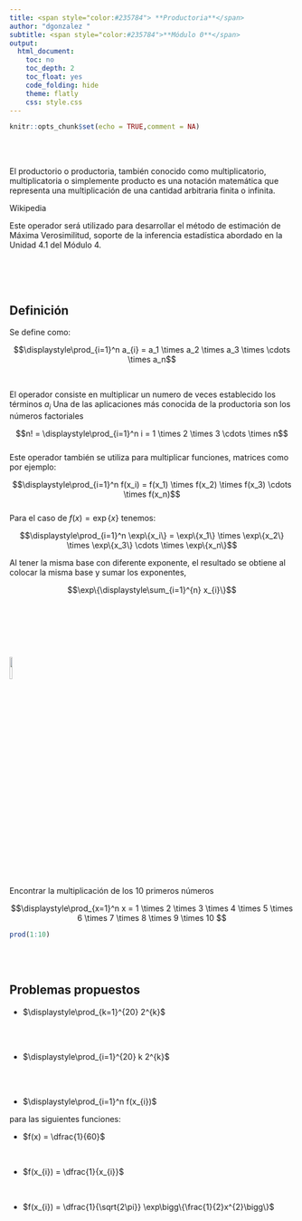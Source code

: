 ```yaml
---
title: <span style="color:#235784"> **Productoria**</span>  
author: "dgonzalez "
subtitle: <span style="color:#235784">**Módulo 0**</span> 
output:
  html_document:
    toc: no
    toc_depth: 2
    toc_float: yes
    code_folding: hide
    theme: flatly
    css: style.css
---  
```


```r
knitr::opts_chunk$set(echo = TRUE,comment = NA)

```

<br/><br/>

El productorio o productoria, también conocido como multiplicatorio, multiplicatoria o simplemente producto es una notación matemática que representa una multiplicación de una cantidad arbitraria finita o infinita.
 
Wikipedia


Este operador será utilizado para desarrollar el método de estimación de Máxima Verosimilitud, soporte de la inferencia estadística abordado en la Unidad 4.1 del Módulo 4.

<br/><br/><br/> 

<div class="highlight-box">
## **Definición**

Se define como:

$$\displaystyle\prod_{i=1}^n a_{i}   = a_1 \times a_2 \times a_3 \times  \cdots \times a_n$$
</div>

<br/>

El operador consiste en multiplicar un numero de veces establecido los términos $a_i$
Una de las aplicaciones más conocida de la productoria son los números factoriales

$$n! = \displaystyle\prod_{i=1}^n i = 1 \times 2 \times 3 \cdots \times n$$    
Este operador también se utiliza para multiplicar funciones, matrices como por ejemplo:

$$\displaystyle\prod_{i=1}^n f(x_i) = f(x_1) \times f(x_2) \times f(x_3) \cdots \times f(x_n)$$    
Para el caso de $f(x) = \exp\{x\}$ tenemos:


$$\displaystyle\prod_{i=1}^n \exp\{x_i\} = \exp\{x_1\} \times \exp\{x_2\} \times \exp\{x_3\} \cdots \times \exp\{x_n\}$$    

Al tener la misma base con diferente exponente, el resultado se obtiene al colocar la misma base y sumar los exponentes,

$$\exp\{\displaystyle\sum_{i=1}^{n} x_{i}\}$$ 

<br/><br/>

<br/><br/>

![](img/ej1.png){width=10%}

Encontrar la multiplicación de los 10 primeros números

$$\displaystyle\prod_{x=1}^n x = 1 \times 2 \times 3 \times 4 \times 5 \times 6 \times 7 \times 8 \times 9 \times 10 $$

```r
prod(1:10)
```

<br/><br/>

## **Problemas propuestos**

*  $\displaystyle\prod_{k=1}^{20} 2^{k}$

<br/> <br/> 

* $\displaystyle\prod_{i=1}^{20} k 2^{k}$

<br/> <br/> 

*  $\displaystyle\prod_{i=1}^n f(x_{i})$ 

para las siguientes funciones:

  + $f(x) = \dfrac{1}{60}$ 
  
  <br/>
  
  + $f(x_{i}) = \dfrac{1}{x_{i}}$
  
  <br/>
  
  + $f(x_{i}) = \dfrac{1}{\sqrt{2\pi}} \exp\bigg\{\frac{1}{2}x^{2}\bigg\}$

